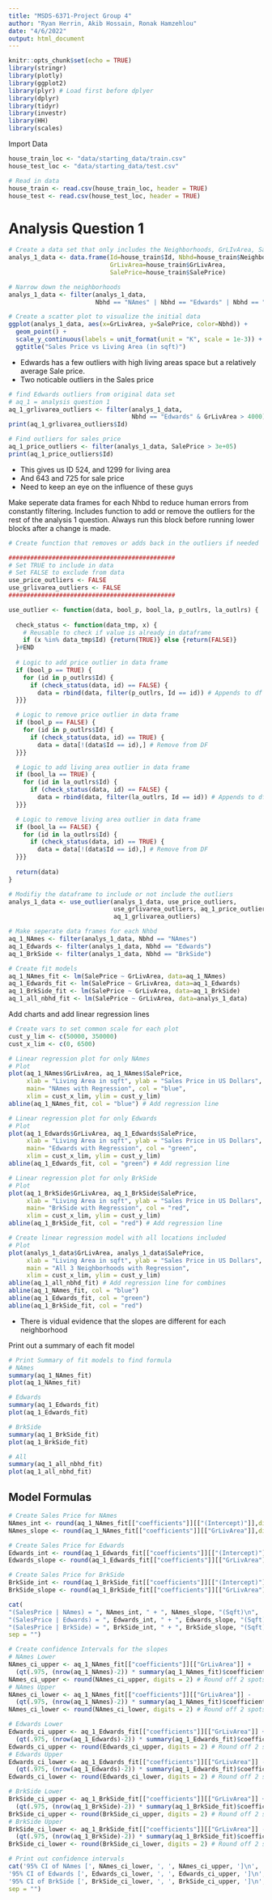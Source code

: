 ```yaml
---
title: "MSDS-6371-Project Group 4"
author: "Ryan Herrin, Akib Hossain, Ronak Hamzehlou"
date: "4/6/2022"
output: html_document
---
```


```r
knitr::opts_chunk$set(echo = TRUE)
library(stringr)
library(plotly)
library(ggplot2)
library(plyr) # Load first before dplyer 
library(dplyr)
library(tidyr)
library(investr)
library(HH) 
library(scales)
```

Import Data
```r
house_train_loc <- "data/starting_data/train.csv"
house_test_loc <- "data/starting_data/test.csv"

# Read in data 
house_train <- read.csv(house_train_loc, header = TRUE)
house_test <- read.csv(house_test_loc, header = TRUE)
```

# Analysis Question 1
```r
# Create a data set that only includes the Neighborhoods, GrLIvArea, Salesprice
analys_1_data <- data.frame(Id=house_train$Id, Nbhd=house_train$Neighborhood,
                            GrLivArea=house_train$GrLivArea,
                            SalePrice=house_train$SalePrice)

# Narrow down the neighborhoods
analys_1_data <- filter(analys_1_data, 
                        Nbhd == "NAmes" | Nbhd == "Edwards" | Nbhd == "BrkSide")

# Create a scatter plot to visualize the initial data 
ggplot(analys_1_data, aes(x=GrLivArea, y=SalePrice, color=Nbhd)) +
  geom_point() + 
  scale_y_continuous(labels = unit_format(unit = "K", scale = 1e-3)) + 
  ggtitle("Sales Price vs Living Area (in sqft)")
```

- Edwards has a few outliers with high living areas space but a relatively average
Sale price. 
- Two noticable outliers in the Sales price 

```r
# find Edwards outliers from original data set
# aq_1 = analysis question 1
aq_1_grlivarea_outliers <- filter(analys_1_data, 
                                  Nbhd == "Edwards" & GrLivArea > 4000)
print(aq_1_grlivarea_outliers$Id)

# Find outliers for sales price
aq_1_price_outliers <- filter(analys_1_data, SalePrice > 3e+05)
print(aq_1_price_outliers$Id)
```

- This gives us ID 524, and 1299 for living area 
- And 643 and 725 for sale price 
- Need to keep an eye on the influence of these guys


Make seperate data frames for each Nhbd to reduce human errors from constantly 
filtering. Includes function to add or remove the outliers for the rest of the 
analysis 1 question. Always run this block before running lower blocks after 
a change is made. 
```r
# Create function that removes or adds back in the outliers if needed 

##############################################
# Set TRUE to include in data 
# Set FALSE to exclude from data 
use_price_outliers <- FALSE
use_grlivarea_outliers <- FALSE
##############################################

use_outlier <- function(data, bool_p, bool_la, p_outlrs, la_outlrs) {
  
  check_status <- function(data_tmp, x) {
    # Reusable to check if value is already in dataframe 
    if (x %in% data_tmp$Id) {return(TRUE)} else {return(FALSE)}
  }#END
  
  # Logic to add price outlier in data frame 
  if (bool_p == TRUE) {
    for (id in p_outlrs$Id) {
      if (check_status(data, id) == FALSE) {
        data = rbind(data, filter(p_outlrs, Id == id)) # Appends to df 
  }}}

  # Logic to remove price outlier in data frame 
  if (bool_p == FALSE) {
    for (id in p_outlrs$Id) {
      if (check_status(data, id) == TRUE) {
        data = data[!(data$Id == id),] # Remove from DF
  }}} 

  # Logic to add living area outlier in data frame 
  if (bool_la == TRUE) {
    for (id in la_outlrs$Id) {
      if (check_status(data, id) == FALSE) {
        data = rbind(data, filter(la_outlrs, Id == id)) # Appends to df 
  }}}

  # Logic to remove living area outlier in data frame 
  if (bool_la == FALSE) {
    for (id in la_outlrs$Id) {
      if (check_status(data, id) == TRUE) {
        data = data[!(data$Id == id),] # Remove from DF
  }}} 
  
  return(data) 
}

# Modifiy the dataframe to include or not include the outliers 
analys_1_data <- use_outlier(analys_1_data, use_price_outliers, 
                             use_grlivarea_outliers, aq_1_price_outliers,
                             aq_1_grlivarea_outliers)

# Make seperate data frames for each Nhbd
aq_1_NAmes <- filter(analys_1_data, Nbhd == "NAmes")
aq_1_Edwards <- filter(analys_1_data, Nbhd == "Edwards")
aq_1_BrkSide <- filter(analys_1_data, Nbhd == "BrkSide")

# Create fit models 
aq_1_NAmes_fit <- lm(SalePrice ~ GrLivArea, data=aq_1_NAmes)
aq_1_Edwards_fit <- lm(SalePrice ~ GrLivArea, data=aq_1_Edwards)
aq_1_BrkSide_fit <- lm(SalePrice ~ GrLivArea, data=aq_1_BrkSide)
aq_1_all_nbhd_fit <- lm(SalePrice ~ GrLivArea, data=analys_1_data)
```

Add charts and add linear regression lines
```r
# Create vars to set common scale for each plot
cust_y_lim <- c(50000, 350000)
cust_x_lim <- c(0, 6500)

# Linear regression plot for only NAmes
# Plot 
plot(aq_1_NAmes$GrLivArea, aq_1_NAmes$SalePrice, 
     xlab = "Living Area in sqft", ylab = "Sales Price in US Dollars",
     main= "NAmes with Regression", col = "blue", 
     xlim = cust_x_lim, ylim = cust_y_lim)
abline(aq_1_NAmes_fit, col = "blue") # Add regression line 

# Linear regression plot for only Edwards
# Plot 
plot(aq_1_Edwards$GrLivArea, aq_1_Edwards$SalePrice, 
     xlab = "Living Area in sqft", ylab = "Sales Price in US Dollars",
     main= "Edwards with Regression", col = "green", 
     xlim = cust_x_lim, ylim = cust_y_lim)
abline(aq_1_Edwards_fit, col = "green") # Add regression line 

# Linear regression plot for only BrkSide
# Plot 
plot(aq_1_BrkSide$GrLivArea, aq_1_BrkSide$SalePrice, 
     xlab = "Living Area in sqft", ylab = "Sales Price in US Dollars",
     main= "BrkSide with Regression", col = "red", 
     xlim = cust_x_lim, ylim = cust_y_lim)
abline(aq_1_BrkSide_fit, col = "red") # Add regression line 

# Create linear regression model with all locations included 
# Plot 
plot(analys_1_data$GrLivArea, analys_1_data$SalePrice, 
     xlab = "Living Area in sqft", ylab = "Sales Price in US Dollars",
     main = "All 3 Neighborhoods with Regression",
     xlim = cust_x_lim, ylim = cust_y_lim)
abline(aq_1_all_nbhd_fit) # Add regression line for combines
abline(aq_1_NAmes_fit, col = "blue")
abline(aq_1_Edwards_fit, col = "green")
abline(aq_1_BrkSide_fit, col = "red")
```

- There is vidual evidence that the slopes are different for each neighborhood

Print out a summary of each fit model 
```r
# Print Summary of fit models to find formula 
# NAmes
summary(aq_1_NAmes_fit)
plot(aq_1_NAmes_fit)

# Edwards
summary(aq_1_Edwards_fit)
plot(aq_1_Edwards_fit)

# BrkSide
summary(aq_1_BrkSide_fit)
plot(aq_1_BrkSide_fit)

# All 
summary(aq_1_all_nbhd_fit)
plot(aq_1_all_nbhd_fit)
```

## Model Formulas
```r
# Create Sales Price for NAmes
NAmes_int <- round(aq_1_NAmes_fit[["coefficients"]][["(Intercept)"]],digits=2)
NAmes_slope <- round(aq_1_NAmes_fit[["coefficients"]][["GrLivArea"]],digits=2)

# Create Sales Price for Edwards
Edwards_int <- round(aq_1_Edwards_fit[["coefficients"]][["(Intercept)"]],digits=2)
Edwards_slope <- round(aq_1_Edwards_fit[["coefficients"]][["GrLivArea"]],digits=2)

# Create Sales Price for BrkSide
BrkSide_int <- round(aq_1_BrkSide_fit[["coefficients"]][["(Intercept)"]],digits=2)
BrkSide_slope <- round(aq_1_BrkSide_fit[["coefficients"]][["GrLivArea"]],digits=2)

cat(
"(SalesPrice | NAmes) = ", NAmes_int, " + ", NAmes_slope, "(Sqft)\n",
"(SalesPrice | Edwards) = ", Edwards_int, " + ", Edwards_slope, "(Sqft)\n", 
"(SalesPrice | BrkSide) = ", BrkSide_int, " + ", BrkSide_slope, "(Sqft)",
sep = "")

# Create confidence Intervals for the slopes
# NAmes Lower 
NAmes_ci_upper <- aq_1_NAmes_fit[["coefficients"]][["GrLivArea"]] + 
  (qt(.975, (nrow(aq_1_NAmes)-2)) * summary(aq_1_NAmes_fit)$coefficients[2,2])
NAmes_ci_upper <- round(NAmes_ci_upper, digits = 2) # Round off 2 spots
# NAmes Upper 
NAmes_ci_lower <- aq_1_NAmes_fit[["coefficients"]][["GrLivArea"]] - 
  (qt(.975, (nrow(aq_1_NAmes)-2)) * summary(aq_1_NAmes_fit)$coefficients[2,2])
NAmes_ci_lower <- round(NAmes_ci_lower, digits = 2) # Round off 2 spots

# Edwards Lower 
Edwards_ci_upper <- aq_1_Edwards_fit[["coefficients"]][["GrLivArea"]] + 
  (qt(.975, (nrow(aq_1_Edwards)-2)) * summary(aq_1_Edwards_fit)$coefficients[2,2])
Edwards_ci_upper <- round(Edwards_ci_upper, digits = 2) # Round off 2 spots
# Edwards Upper 
Edwards_ci_lower <- aq_1_Edwards_fit[["coefficients"]][["GrLivArea"]] - 
  (qt(.975, (nrow(aq_1_Edwards)-2)) * summary(aq_1_Edwards_fit)$coefficients[2,2])
Edwards_ci_lower <- round(Edwards_ci_lower, digits = 2) # Round off 2 spots

# BrkSide Lower 
BrkSide_ci_upper <- aq_1_BrkSide_fit[["coefficients"]][["GrLivArea"]] + 
  (qt(.975, (nrow(aq_1_BrkSide)-2)) * summary(aq_1_BrkSide_fit)$coefficients[2,2])
BrkSide_ci_upper <- round(BrkSide_ci_upper, digits = 2) # Round off 2 spots
# BrkSide Upper 
BrkSide_ci_lower <- aq_1_BrkSide_fit[["coefficients"]][["GrLivArea"]] - 
  (qt(.975, (nrow(aq_1_BrkSide)-2)) * summary(aq_1_BrkSide_fit)$coefficients[2,2])
BrkSide_ci_lower <- round(BrkSide_ci_lower, digits = 2) # Round off 2 spots

# Print out confidence intervals 
cat('95% CI of NAmes [', NAmes_ci_lower, ', ', NAmes_ci_upper, ']\n', 
'95% CI of Edwards [', Edwards_ci_lower, ', ', Edwards_ci_upper, ']\n', 
'95% CI of BrkSide [', BrkSide_ci_lower, ', ', BrkSide_ci_upper, ']\n', 
sep = "")
```















